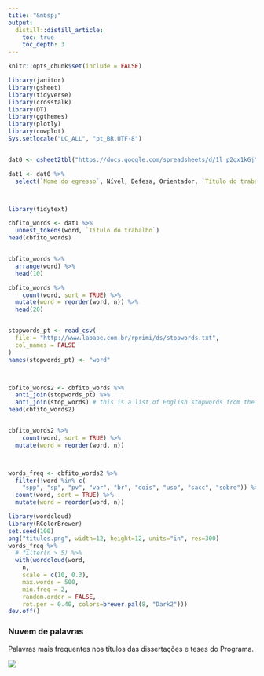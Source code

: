```yaml
---
title: "&nbsp;"
output:
  distill::distill_article:
    toc: true
    toc_depth: 3
---
```


```r
knitr::opts_chunk$set(include = FALSE)

library(janitor)
library(gsheet)
library(tidyverse)
library(crosstalk)
library(DT)
library(ggthemes)
library(plotly)
library(cowplot)
Sys.setlocale("LC_ALL", "pt_BR.UTF-8")


dat0 <- gsheet2tbl("https://docs.google.com/spreadsheets/d/1l_p2gx1kGjMypej5dKscw2wzugaRNUkuzFEc38qfk8E/edit?usp=sharing")

dat1 <- dat0 %>% 
  select(`Nome do egresso`, Nível, Defesa, Orientador, `Título do trabalho`) 



library(tidytext)

cbfito_words <- dat1 %>%
  unnest_tokens(word, `Título do trabalho`)
head(cbfito_words)


cbfito_words %>%
  arrange(word) %>% 
  head(10)

cbfito_words %>%
    count(word, sort = TRUE) %>%
  mutate(word = reorder(word, n)) %>% 
  head(20)


stopwords_pt <- read_csv(
  file = "http://www.labape.com.br/rprimi/ds/stopwords.txt",
  col_names = FALSE
)
names(stopwords_pt) <- "word"



cbfito_words2 <- cbfito_words %>%
  anti_join(stopwords_pt) %>%
  anti_join(stop_words) # this is a list of English stopwords from the tidytext pkg
head(cbfito_words2)


cbfito_words2 %>%
    count(word, sort = TRUE) %>%
  mutate(word = reorder(word, n)) 



words_freq <- cbfito_words2 %>%
  filter(!word %in% c(
    "spp", "sp", "pv", "var", "br", "dois", "uso", "sacc", "sobre")) %>%
  count(word, sort = TRUE) %>%
  mutate(word = reorder(word, n))

```

```r

library(wordcloud)
library(RColorBrewer)
set.seed(100)
png("titulos.png", width=12, height=12, units="in", res=300)
words_freq %>%
  # filter(n > 5) %>%
  with(wordcloud(word,
    n,
    scale = c(10, 0.3),
    max.words = 500,
    min.freq = 2,
    random.order = FALSE,
    rot.per = 0.40, colors=brewer.pal(8, "Dark2")))
dev.off()

```

### Nuvem de palavras

Palavras mais frequentes nos títulos das dissertações e teses do Programa.

![](titulos.png)
